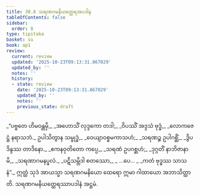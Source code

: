```yaml
---
title: 30.8 သရဏဂမနိယတ္ထေရအပဒါန
tableOfContents: false
sidebar:
  order: 8
type: tipitaka
basket: su
book: ap1
review:
  current: review
  updated: '2025-10-23T09:13:31.867029'
  updated_by: ''
  notes: ''
  history:
  - state: review
    date: '2025-10-23T09:13:31.867029'
    updated_by: ''
    notes: ''
    previous_state: draft
---
```



<ReviewStatus review={frontmatter.review} showDetails={true} />

<HypothesisAnnotation frontmatter={frontmatter} />

<DynamicBreadcrumb />

<Division number="36" book="ap1" e="ch" v="20" p="280">

<Paragraph number="3407" type="verses" book="ap1">
_“ပဗ္ဗတေ ဟိမဝန္တမှိ,_  
_အဟောသိံ လုဒ္ဒကော တဒါ;_  
_ဝိပဿိံ အဒ္ဒသံ ဗုဒ္ဓံ,_  
_လောကဇေဋ္ဌံ နရာသဘံ._  

</Paragraph>

</Division>
<Division number="37" book="ap1" e="ch" v="20" p="280">

<Paragraph number="3408" type="verses" book="ap1">
ဥပါသိတွာန သမ္ဗုဒ္ဓံ,_  
_ဝေယျာဝစ္စမကာသဟံ;_  
_သရဏဉ္စ ဥပါဂစ္ဆိံ,_  
_ဒွိပဒိန္ဒဿ တာဒိနော._  

</Paragraph>

</Division>
<Division number="38" book="ap1" e="ch" v="20" p="280">

<Paragraph number="3409" type="verses" book="ap1">
_ဧကနဝုတိတော ကပ္ပေ,_  
_သရဏံ ဥပဂစ္ဆဟံ;_  
_ဒုဂ္ဂတိံ နာဘိဇာနာမိ,_  
_သရဏာဂမနပ္ဖလံ._  

</Paragraph>

</Division>
<Division number="39" book="ap1" e="ch" v="20" p="280">

<Paragraph number="3410" type="verses" book="ap1">
_ပဋိသမ္ဘိဒါ စတဿော,_  
_ …ပေ… _  
_ကတံ ဗုဒ္ဓဿ သာသနံ”._  

</Paragraph>

<Paragraph number="3411" book="ap1">
ဣတ္ထံ သုဒံ အာယသ္မာ သရဏဂမနိယော ထေရော ဣမာ ဂါထာယော အဘာသိတ္ထာတိ.

</Paragraph>
</Division>

<Paragraph number="3412" type="center" book="ap1">
သရဏဂမနိယတ္ထေရဿာပဒါနံ အဋ္ဌမံ.
</Paragraph>